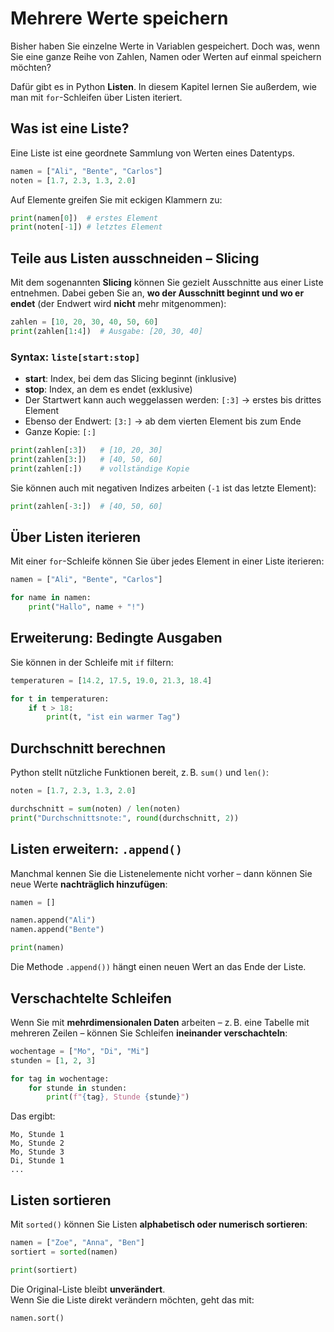 # Mehrere Werte speichern

Bisher haben Sie einzelne Werte in Variablen gespeichert. Doch was, wenn Sie eine ganze Reihe von Zahlen, Namen oder Werten auf einmal speichern möchten?

Dafür gibt es in Python **Listen**. In diesem Kapitel lernen Sie außerdem, wie man mit `for`-Schleifen über Listen iteriert.

## Was ist eine Liste?

Eine Liste ist eine geordnete Sammlung von Werten eines Datentyps.

```python
namen = ["Ali", "Bente", "Carlos"]
noten = [1.7, 2.3, 1.3, 2.0]
```

Auf Elemente greifen Sie mit eckigen Klammern zu:

```python
print(namen[0])  # erstes Element
print(noten[-1]) # letztes Element
```

## Teile aus Listen ausschneiden – Slicing

Mit dem sogenannten **Slicing** können Sie gezielt Ausschnitte aus einer Liste entnehmen. 
Dabei geben Sie an, **wo der Ausschnitt beginnt und wo er endet** (der Endwert 
wird **nicht** mehr mitgenommen):

```python
zahlen = [10, 20, 30, 40, 50, 60]
print(zahlen[1:4])  # Ausgabe: [20, 30, 40]
```

### Syntax: `liste[start:stop]`

- **start**: Index, bei dem das Slicing beginnt (inklusive)
- **stop**: Index, an dem es endet (exklusive)
- Der Startwert kann auch weggelassen werden: `[:3]` → erstes bis drittes Element
- Ebenso der Endwert: `[3:]` → ab dem vierten Element bis zum Ende
- Ganze Kopie: `[:]`

```python
print(zahlen[:3])   # [10, 20, 30]
print(zahlen[3:])   # [40, 50, 60]
print(zahlen[:])    # vollständige Kopie
```

::: {.callout-note icon="false" collapse="false"}
Sie können auch mit negativen Indizes arbeiten (`-1` ist das letzte Element):
```python
print(zahlen[-3:])  # [40, 50, 60]
```
:::

## Über Listen iterieren

Mit einer `for`-Schleife können Sie über jedes Element in einer Liste iterieren:

```python
namen = ["Ali", "Bente", "Carlos"]

for name in namen:
    print("Hallo", name + "!")
```

## Erweiterung: Bedingte Ausgaben

Sie können in der Schleife mit `if` filtern:

```python
temperaturen = [14.2, 17.5, 19.0, 21.3, 18.4]

for t in temperaturen:
    if t > 18:
        print(t, "ist ein warmer Tag")
```

## Durchschnitt berechnen

Python stellt nützliche Funktionen bereit, z. B. `sum()` und `len()`:

```python
noten = [1.7, 2.3, 1.3, 2.0]

durchschnitt = sum(noten) / len(noten)
print("Durchschnittsnote:", round(durchschnitt, 2))
```

## Listen erweitern: `.append()`

Manchmal kennen Sie die Listenelemente nicht vorher – dann können Sie neue Werte **nachträglich hinzufügen**:

```python
namen = []

namen.append("Ali")
namen.append("Bente")

print(namen)
```

::: {.callout-note icon="false" collapse="false"}
Die Methode `.append())` hängt einen neuen Wert an das Ende der Liste.
:::

## Verschachtelte Schleifen

Wenn Sie mit **mehrdimensionalen Daten** arbeiten – z. B. eine Tabelle mit mehreren Zeilen – können Sie Schleifen **ineinander verschachteln**:

```python
wochentage = ["Mo", "Di", "Mi"]
stunden = [1, 2, 3]

for tag in wochentage:
    for stunde in stunden:
        print(f"{tag}, Stunde {stunde}")
```

Das ergibt:

```
Mo, Stunde 1
Mo, Stunde 2
Mo, Stunde 3
Di, Stunde 1
...
```

## Listen sortieren

Mit `sorted()` können Sie Listen **alphabetisch oder numerisch sortieren**:

```python
namen = ["Zoe", "Anna", "Ben"]
sortiert = sorted(namen)

print(sortiert)
```


::: {.callout-important icon="false" collapse="false"}
Die Original-Liste bleibt **unverändert**.  
Wenn Sie die Liste direkt verändern möchten, geht das mit:
```python
namen.sort()
```
:::